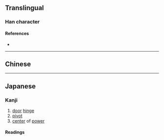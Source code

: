 {{also|樞}}
{{character info/new}}
==Translingual==

===Han character===
{{Han char|rn=75|rad=木|as=04|sn=8|four=|canj=DSK|ids=⿰木区}}

====References====
* {{Han ref|kx=0517.011|dkj=14577|hdz=21166.030|uh=67A2|ud=26530}}

----

==Chinese==
{{zh-see|樞}}

----

==Japanese==
{{ja-kanji forms|枢|樞}}

===Kanji===
{{ja-kanji|grade=c|rs=木04|kyu=樞}}

# [[door]] [[hinge]]
# [[pivot]]
# [[center]] of [[power]]

====Readings====
{{ja-readings
|goon=す
|kanon=しゅ
|kanyoon=すう
|kun=とぼそ-, からくり-
}}